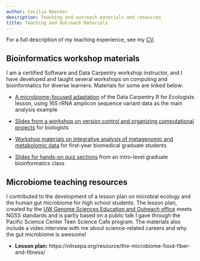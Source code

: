 ```yaml
---
author: Cecilia Noecker
description: Teaching and outreach materials and resources
title: Teaching and Outreach Materials
---
```


For a full description of my teaching experience, see my [CV](/cv_2022.pdf).

## Bioinformatics workshop materials

I am a certified Software and Data Carpentry workshop instructor, and I have developed and taught several workshops on computing and bioinformatics for diverse learners. Materials for some are linked below:

- [A microbiome-focused adaptation](https://cnoecker.github.io/R-microbiome-workshop/) of the Data Carpentry R for Ecologists lesson, using 16S rRNA amplicon sequence variant data as the main analysis example

- [Slides from a workshop on version control and organizing computational projects](https://cnoecker.github.io/R-microbiome-workshop/overviewPresOrgTools.html#/) for biologists

- [Workshop materials on integrative analysis of metagenomic and metabolomic data](https://cnoecker.github.io/MultiOmicsTutorial/) for first-year biomedical graduate students

- [Slides for hands-on quiz sections](https://cnoecker.github.io/genome373/slides) from an intro-level graduate bioinformatics class

## Microbiome teaching resources

I contributed to the development of a lesson plan on microbial ecology and the human gut microbiome for high school students. The lesson plan, created by the [UW Genome Sciences Education and Outreach office](https://gsoutreach.gs.washington.edu/) meets NGSS standards and is partly based on a public talk I gave through the Pacific Science Center Teen Science Cafe program. The materials also include a video interview with me about science-related careers and why the gut microbiome is awesome!

- **Lesson plan:** https://nihsepa.org/resource/the-microbiome-food-fiber-and-fitness/